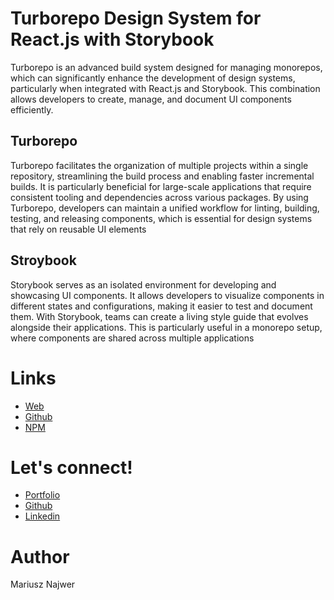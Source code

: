 
<Meta title="Doc" />

# Turborepo Design System for React.js with Storybook

Turborepo is an advanced build system designed for managing monorepos, which can significantly enhance the development of design systems, particularly when integrated with React.js and Storybook. This combination allows developers to create, manage, and document UI components efficiently.

## Turborepo

Turborepo facilitates the organization of multiple projects within a single repository, streamlining the build process and enabling faster incremental builds. It is particularly beneficial for large-scale applications that require consistent tooling and dependencies across various packages. By using Turborepo, developers can maintain a unified workflow for linting, building, testing, and releasing components, which is essential for design systems that rely on reusable UI elements

## Stroybook

Storybook serves as an isolated environment for developing and showcasing UI components. It allows developers to visualize components in different states and configurations, making it easier to test and document them. With Storybook, teams can create a living style guide that evolves alongside their applications. This is particularly useful in a monorepo setup, where components are shared across multiple applications

# Links

- [Web](https://najwer23.github.io/najwer23snacks)
- [Github](https://github.com/najwer23/najwer23snacks)
- [NPM](https://www.npmjs.com/search?q=najwer23snacks)

# Let's connect!

- [Portfolio](https://najwer23.github.io/)
- [Github](https://github.com/najwer23)
- [Linkedin](https://www.linkedin.com/in/najwer23/)

# Author

Mariusz Najwer
